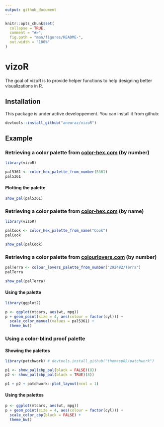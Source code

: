 ```yaml
---
output: github_document
---
```


<!-- README.md is generated from README.Rmd. Please edit that file -->

```r
knitr::opts_chunk$set(
  collapse = TRUE,
  comment = "#>",
  fig.path = "man/figures/README-",
  out.width = "100%"
)
```
# vizoR

<!-- badges: start -->
<!-- badges: end -->

The goal of vizoR is to provide helper functions to help designing better visualizations in R. 

## Installation

This package is under active developpement. You can install it from github: 

``` r
devtools::install_github("aneuraz/vizoR")
```

## Example

### Retrieving a color palette from [color-hex.com](http://color-hex.com) (by number)

```r
library(vizoR)

pal5361 <- color_hex_palette_from_number(5361)
pal5361
```

#### Plotting the palette

```r
show_pal(pal5361)
```

### Retrieving a color palette from [color-hex.com](http://color-hex.com) (by name)

```r
library(vizoR)

palCook <- color_hex_palette_from_name("Cook")
palCook
```

```r
show_pal(palCook)
```


### Retrieving a color palette from [colourlovers.com](http://colourlovers.com) (by number)

```r
palTerra <- colour_lovers_palette_from_number("292482/Terra")
palTerra
```


```r
show_pal(palTerra)
```


#### Using the palette

```r
library(ggplot2)

p <- ggplot(mtcars, aes(wt, mpg))
p + geom_point(size = 4, aes(colour = factor(cyl))) +
  scale_color_manual(values = pal5361) +
  theme_bw()
```

### Using a color-blind proof palette


#### Showing the palettes 

```r
library(patchwork) # devtools.install_github("thomasp85/patchwork")

p1 <- show_pal(cbp_pal(black = FALSE)(8))
p2 <- show_pal(cbp_pal(black = TRUE)(8))

p1 + p2 + patchwork::plot_layout(ncol = 1)
```

#### Using the palettes

```r

p <- ggplot(mtcars, aes(wt, mpg))
p + geom_point(size = 4, aes(colour = factor(cyl))) +
  scale_color_cbp(black = FALSE) +
  theme_bw()

```


